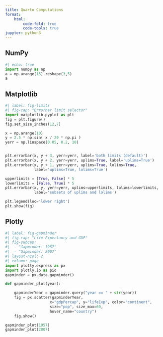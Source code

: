 ```yaml
---
title: Quarto Computations
format:
    html:
        code-fold: true
        code-tools: true
jupyter: python3
---
```


<!-- hello -->

## NumPy

```python
#| echo: true
import numpy as np
a = np.arange(15).reshape(3,5)
a
```

## Matplotlib

```python
#| label: fig-limits
#| fig-cap: "Errorbar limit selector"
import matplotlib.pyplot as plt
fig = plt.figure()
fig.set_size_inches(12,7)

x = np.arange(10)
y = 2.5 * np.sin( x / 20 * np.pi )
yerr = np.linspace(0.05, 0.2, 10)


plt.errorbar(x, y + 3, yerr=yerr, label='both limits (default)')
plt.errorbar(x, y + 2, yerr=yerr, uplims=True, label='uplims=True')
plt.errorbar(x, y + 1, yerr=yerr, uplims=True, lolims=True,
             label='uplims=True, lolims=True')

upperlimits = [True, False] * 5
lowerlimits = [False, True] * 5
plt.errorbar(x, y, yerr=yerr, uplims=upperlimits, lolims=lowerlimits,
             label='subsets of uplims and lolims')

plt.legend(loc='lower right')
plt.show(fig)
```

## Plotly

```python
#| label: fig-gapminder
#| fig-cap: "Life Expectancy and GDP"
#| fig-subcap: 
#|  - "Gapminder: 1957"
#|  - "Gapminder: 2007"
#| layout-ncol: 2
#| column: page
import plotly.express as px
import plotly.io as pio
gapminder = px.data.gapminder()

def gapminder_plot(year):

    gapminderYear = gapminder.query("year == " + str(year))
    fig = px.scatter(gapminderYear, 
                    x="gdpPercap", y="lifeExp", color="continent", 
                    size="pop", size_max=60,
                    hover_name="country")
    fig.show()

gapminder_plot(1957)
gapminder_plot(2007)
```